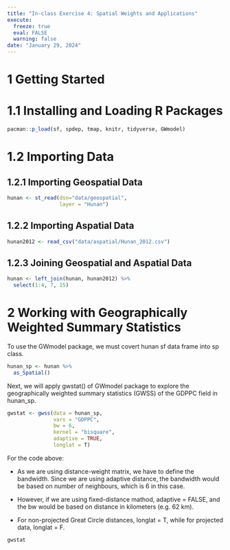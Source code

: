 ```yaml
---
title: "In-class Exercise 4: Spatial Weights and Applications"
execute:
  freeze: true
  eval: FALSE
  warning: false
date: "January 29, 2024"
---
```


# 1 Getting Started

# 1.1 Installing and Loading R Packages

```r
pacman::p_load(sf, spdep, tmap, knitr, tidyverse, GWmodel)
```

# 1.2 Importing Data

## 1.2.1 Importing Geospatial Data

```r
hunan <- st_read(dsn="data/geospatial",
                 layer = "Hunan")
```

## 1.2.2 Importing Aspatial Data

```r
hunan2012 <- read_csv("data/aspatial/Hunan_2012.csv")
```

## 1.2.3 Joining Geospatial and Aspatial Data

```r
hunan <- left_join(hunan, hunan2012) %>%
  select(1:4, 7, 15)
```

# 2 Working with Geographically Weighted Summary Statistics

To use the GWmodel package, we must covert hunan sf data frame into sp class.

```r
hunan_sp <- hunan %>%
  as_Spatial()
```

Next, we will apply gwstat() of GWmodel package to explore the geographically weighted summary statistics (GWSS) of the GDPPC field in hunan_sp.

```r
gwstat <- gwss(data = hunan_sp,
               vars = "GDPPC",
               bw = 6,
               kernel = "bisquare",
               adaptive = TRUE,
               longlat = T)
```

For the code above:

-   As we are using distance-weight matrix, we have to define the bandwidth. Since we are using adaptive distance, the bandwidth would be based on number of neighbours, which is 6 in this case.

-   However, if we are using fixed-distance mathod, adaptive = FALSE, and the bw would be based on distance in kilometers (e.g. 62 km).

-   For non-projected Great Circle distances, longlat = T, while for projected data, longlat = F.

```r
gwstat
```

